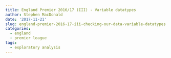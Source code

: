 ```yaml
---
title: England Premier 2016/17 (III) - Variable datatypes
author: Stephen MacDonald
date: '2017-11-21'
slug: england-premier-2016-17-iii-checking-our-data-variable-datatypes
categories:
  - england
  - premier league
tags:
  - exploratory analysis
---
```


